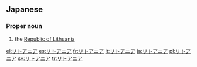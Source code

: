 ==Japanese==
===Proper noun===
{{ja-pos|ka|proper|rom=Ritoania|hidx=りとあにあ}}

# the [[Lithuania|Republic of Lithuania]]

[[el:リトアニア]]
[[es:リトアニア]]
[[fr:リトアニア]]
[[lt:リトアニア]]
[[ja:リトアニア]]
[[pl:リトアニア]]
[[sv:リトアニア]]
[[tr:リトアニア]]